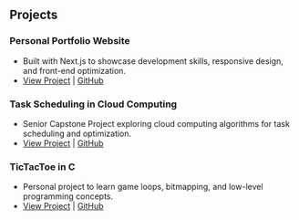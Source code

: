 ## Projects

### Personal Portfolio Website
- Built with Next.js to showcase development skills, responsive design, and front-end optimization.  
- [View Project](#) | [GitHub](#)  

### Task Scheduling in Cloud Computing
- Senior Capstone Project exploring cloud computing algorithms for task scheduling and optimization.  
- [View Project](#) | [GitHub](#)  

### TicTacToe in C
- Personal project to learn game loops, bitmapping, and low-level programming concepts.  
- [View Project](#) | [GitHub](#)  